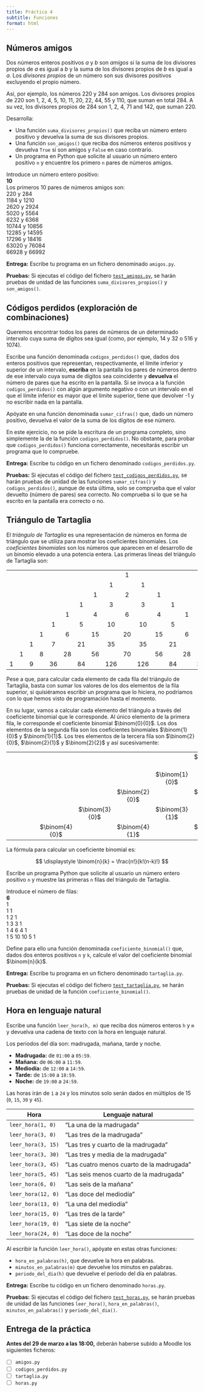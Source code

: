 ```yaml
---
title: Práctica 4
subtitle: Funciones
format: html
---
```


## Números amigos

Dos números enteros positivos $a$ y $b$ son _amigos_ si la suma de los divisores propios de $a$ es igual a $b$ y la suma de los divisores propios de $b$ es igual a $a$.
Los _divisores propios_ de un número son sus divisores positivos excluyendo el propio número.

Así, por ejemplo, los números 220 y 284 son amigos. Los divisores propios de 220 son 1, 2, 4, 5, 10, 11, 20, 22, 44, 55 y 110, que suman en total 284.
A su vez, los divisores propios de 284 son 1, 2, 4, 71 and 142, que suman 220. 

Desarrolla:

- Una función `suma_divisores_propios()` que reciba un número entero positivo y devuelva la suma de sus divisores propios.
- Una función `son_amigos()` que reciba dos números enteros positivos y devuelva `True` si son amigos y `False` en caso contrario.
- Un programa en Python que solicite al usuario un número entero positivo `n` y encuentre los primero `n` pares de números amigos.

| Introduce un número entero positivo:
| **10**
| Los primeros 10 pares de números amigos son:
| 220 y 284
| 1184 y 1210
| 2620 y 2924
| 5020 y 5564
| 6232 y 6368
| 10744 y 10856
| 12285 y 14595
| 17296 y 18416
| 63020 y 76084
| 66928 y 66992

**Entrega:** Escribe tu programa en un fichero denominado `amigos.py`.

**Pruebas:** Si ejecutas el código del fichero [`test_amigos.py`](./tests/test_amigos.py), se harán pruebas de unidad de las funciones `suma_divisores_propios()` y `son_amigos()`. 


## Códigos perdidos (exploración de combinaciones)

Queremos encontrar todos los pares de números de un determinado intervalo cuya suma de dígitos sea igual (como, por ejemplo, 14 y 32 o 516 y 1074).

Escribe una función denominada `codigos_perdidos()` que, dados dos enteros positivos que representan, respectivamente, el límite inferior y superior de un intervalo, **escriba** en la pantalla los pares de números dentro de ese intervalo cuya suma de dígitos sea coincidente y **devuelva** el número de pares que ha escrito en la pantalla.
Si se invoca a la función `codigos_perdidos()` con algún argumento negativo o con un intervalo en el que el límite inferior es mayor que el límite superior, tiene que devolver -1 y no escribir nada en la pantalla. 

Apóyate en una función denominada `sumar_cifras()` que, dado un número positivo, devuelva el valor de la suma de los dígitos de ese número.

En este ejercicio, no se pide la escritura de un programa completo, sino simplemente la de la función `codigos_perdidos()`.
No obstante, para probar que `codigos_perdidos()` funciona correctamente, necesitarás escribir un programa que lo compruebe.

**Entrega:** Escribe tu código en un fichero denominado `codigos_perdidos.py`.

**Pruebas:** Si ejecutas el código del fichero [`test_codigos_perdidos.py`](./tests/test_codigos_perdidos.py), se harán pruebas de unidad de las funciones `sumar_cifras()` y `codigos_perdidos()`, aunque de esta última, solo se comprueba que el valor devuelto (número de pares) sea correcto. No comprueba si lo que se ha escrito en la pantalla era correcto o no.


## Triángulo de Tartaglia

El _triángulo de Tartaglia_ es una representación de números en forma de triángulo que se utiliza para mostrar los coeficientes binomiales.
Los _coeficientes binomiales_ son los números que aparecen en el desarrollo de un binomio elevado a una potencia entera.
Las primeras líneas del triángulo de Tartaglia son:

<table>
  <colgroup>
    <col span="19" style="align: center; width: 5%">
  </colgroup>
    <tr>
        <td/><td/><td/><td/><td/><td/><td/><td/><td/>
        <td style="text-align:center">1</td>
    </tr>
    <tr>
        <td/><td/><td/><td/><td/><td/><td/><td/>
        <td style="text-align:center">1</td><td/>
        <td style="text-align:center">1</td>
    </tr>
    <tr>
        <td/><td/><td/><td/><td/><td/><td/>
        <td style="text-align:center">1</td><td/>
        <td style="text-align:center">2</td><td/>
        <td style="text-align:center">1</td>
    </tr>
    <tr>
        <td/><td/><td/><td/><td/><td/>
        <td style="text-align:center">1</td><td/>
        <td style="text-align:center">3</td><td/>
        <td style="text-align:center">3</td><td/>
        <td style="text-align:center">1</td>
    </tr>
    <tr>
        <td/><td/><td/><td/><td/>
        <td style="text-align:center">1</td><td/>
        <td style="text-align:center">4</td><td/>
        <td style="text-align:center">6</td><td/>
        <td style="text-align:center">4</td><td/>
        <td style="text-align:center">1</td>
    </tr>
    <tr>
        <td/><td/><td/><td/>
        <td style="text-align:center">1</td><td/>
        <td style="text-align:center">5</td><td/>
        <td style="text-align:center">10</td><td/>
        <td style="text-align:center">10</td><td/>
        <td style="text-align:center">5</td><td/>
        <td style="text-align:center">1</td>
    </tr>
    <tr>
        <td/><td/><td/>
        <td style="text-align:center">1</td><td/>
        <td style="text-align:center">6</td><td/>
        <td style="text-align:center">15</td><td/>
        <td style="text-align:center">20</td><td/>
        <td style="text-align:center">15</td><td/>
        <td style="text-align:center">6</td><td/>
        <td style="text-align:center">1</td>
    </tr>
    <tr>
        <td/><td/>
        <td style="text-align:center">1</td><td/>
        <td style="text-align:center">7</td><td/>
        <td style="text-align:center">21</td><td/>
        <td style="text-align:center">35</td><td/>
        <td style="text-align:center">35</td><td/>
        <td style="text-align:center">21</td><td/>
        <td style="text-align:center">7</td><td/>
        <td style="text-align:center">1</td>
    </tr>
    <tr>
        <td/>
        <td style="text-align:center">1</td><td/>
        <td style="text-align:center">8</td><td/>
        <td style="text-align:center">28</td><td/>
        <td style="text-align:center">56</td><td/>
        <td style="text-align:center">70</td><td/>
        <td style="text-align:center">56</td><td/>
        <td style="text-align:center">28</td><td/>
        <td style="text-align:center">8</td><td/>
        <td style="text-align:center">1</td>
    </tr>
    <tr>
        <td style="text-align:center">1</td><td/>
        <td style="text-align:center">9</td><td/>
        <td style="text-align:center">36</td><td/>
        <td style="text-align:center">84</td><td/>
        <td style="text-align:center">126</td><td/>
        <td style="text-align:center">126</td><td/>
        <td style="text-align:center">84</td><td/>
        <td style="text-align:center">36</td><td/>
        <td style="text-align:center">9</td><td/>
        <td style="text-align:center">1</td>
    </tr>
</table>

Pese a que, para calcular cada elemento de cada fila del triángulo de Tartaglia, basta con sumar los valores de los dos elementos de la fila superior, si quisiéramos escribir un programa que lo hiciera, no podríamos con lo que hemos visto de programación hasta el momento.

En su lugar, vamos a calcular cada elemento del triángulo a través del coeficiente binomial que le corresponde.
Al único elemento de la primera fila, le corresponde el coeficiente binomial $\binom{0}{0}$.
Los dos elementos de la segunda fila son los coeficientes binomiales $\binom{1}{0}$ y $\binom{1}{1}$.
Los tres elementos de la tercera fila son $\binom{2}{0}$, $\binom{2}{1}$ y $\binom{2}{2}$ y así sucesivamente:

<table>
    <tr>
        <td/><td/><td/><td/><td/><td/><td/><td/><td/>
        <td style="text-align:center">$\binom{0}{0}$</td>
    </tr>
    <tr>
        <td/><td/><td/><td/><td/><td/><td/><td/>
        <td style="text-align:center">$\binom{1}{0}$</td><td/>
        <td style="text-align:center">$\binom{1}{1}$</td>
    </tr>
    <tr>
        <td/><td/><td/><td/><td/><td/><td/>
        <td style="text-align:center">$\binom{2}{0}$</td><td/>
        <td style="text-align:center">$\binom{2}{1}$</td><td/>
        <td style="text-align:center">$\binom{2}{2}$</td>
    </tr>
    <tr>
        <td/><td/><td/><td/><td/><td/>
        <td style="text-align:center">$\binom{3}{0}$</td><td/>
        <td style="text-align:center">$\binom{3}{1}$</td><td/>
        <td style="text-align:center">$\binom{3}{2}$</td><td/>
        <td style="text-align:center">$\binom{3}{3}$</td>
    </tr>
    <tr>
        <td/><td/><td/><td/><td/>
        <td style="text-align:center">$\binom{4}{0}$</td><td/>
        <td style="text-align:center">$\binom{4}{1}$</td><td/>
        <td style="text-align:center">$\binom{4}{2}$</td><td/>
        <td style="text-align:center">$\binom{4}{3}$</td><td/>
        <td style="text-align:center">$\binom{4}{4}$</td>
    </tr>
</table>

La fórmula para calcular un coeficiente binomial es:

$$
\displaystyle \binom{n}{k} = \frac{n!}{k!(n-k)!}
$$

Escribe un programa Python que solicite al usuario un número entero positivo `n` y muestre las primeras `n` filas del triángulo de Tartaglia.

| Introduce el número de filas:
| **6**
| 1
| 1 1
| 1 2 1
| 1 3 3 1
| 1 4 6 4 1
| 1 5 10 10 5 1

Define para ello una función denominada `coeficiente_binomial()` que, dados dos enteros positivos `n` y `k`, calcule el valor del coeficiente binomial $\binom{n}{k}$.

**Entrega:** Escribe tu programa en un fichero denominado `tartaglia.py`.

**Pruebas:** Si ejecutas el código del fichero [`test_tartaglia.py`](./tests/test_tartaglia.py), se harán pruebas de unidad de la función `coeficiente_binomial()`. 


## Hora en lenguaje natural

Escribe una función `leer_hora(h, m)` que reciba dos números enteros `h` y `m` y devuelva una cadena de texto con la hora en lenguaje natural.

Los periodos del día son: madrugada, mañana, tarde y noche.

- **Madrugada:** de `01:00` a `05:59`.
- **Mañana:** de `06:00` a `11:59`.
- **Mediodía:** de `12:00` a `14:59`.
- **Tarde:** de `15:00` a `18:59`.
- **Noche:** de `19:00` a `24:59`.

Las horas irán de `1` a `24` y los minutos solo serán dados en múltiplos de 15 (`0`, `15`, `30` y `45`).

| Hora | Lenguaje natural |
| --- | --- |
| `leer_hora(1, 0)`  | "La una de la madrugada" |
| `leer_hora(3, 0)`  | "Las tres de la madrugada" |
| `leer_hora(3, 15)` | "Las tres y cuarto de la madrugada" |
| `leer_hora(3, 30)` | "Las tres y media de la madrugada" |
| `leer_hora(3, 45)` | "Las cuatro menos cuarto de la madrugada" |
| `leer_hora(5, 45)` | "Las seis menos cuarto de la madrugada" |
| `leer_hora(6, 0)`  | "Las seis de la mañana" |
| `leer_hora(12, 0)` | "Las doce del mediodía" |
| `leer_hora(13, 0)` | "La una del mediodía" |
| `leer_hora(15, 0)` | "Las tres de la tarde" |
| `leer_hora(19, 0)` | "Las siete de la noche" |
| `leer_hora(24, 0)` | "Las doce de la noche" |

Al escribir la función `leer_hora()`, apóyate en estas otras funciones:

- `hora_en_palabras(h)`, que devuelve la hora en palabras.
- `minutos_en_palabras(m)` que devuelve los minutos en palabras.
- `periodo_del_dia(h)` que devuelve el periodo del día en palabras.

**Entrega:** Escribe tu código en un fichero denominado `horas.py`.

**Pruebas:** Si ejecutas el código del fichero [`test_horas.py`](./tests/test_horas.py), se harán pruebas de unidad de las funciones `leer_hora()`, `hora_en_palabras()`,  `minutos_en_palabras()` y `periodo_del_dia()`. 


## Entrega de la práctica

**Antes del 29 de marzo a las 18:00,** deberán haberse subido a Moodle los siguientes ficheros:

- [ ] `amigos.py`
- [ ] `codigos_perdidos.py`
- [ ] `tartaglia.py`
- [ ] `horas.py`
